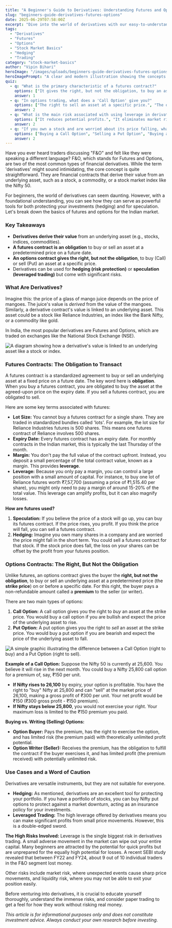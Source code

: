 ```yaml
---
title: "A Beginner's Guide to Derivatives: Understanding Futures and Options"
slug: "beginners-guide-derivatives-futures-options"
date: 2025-06-29T07:58:00Z
excerpt: "Dive into the world of derivatives with our easy-to-understand guide on futures and options. Learn what they are, how they work, and how Indian investors can use them for hedging or speculation, while being mindful of the risks."
tags:
  - "Derivatives"
  - "Futures"
  - "Options"
  - "Stock Market Basics"
  - "Hedging"
  - "Trading"
category: "stock-market-basics"
author: "Vipin Bihari"
heroImage: "/images/uploads/beginners-guide-derivatives-futures-options/hero-image.jpg"
heroImagePrompt: "A clear and modern illustration showing the concepts of futures and options, with upward and downward trend lines, and icons representing stocks and Indian Rupees, set against a clean, professional background."
quiz:
  - q: "What is the primary characteristic of a futures contract?"
    options: ["It gives the right, but not the obligation, to buy an asset.", "It is an obligation to buy or sell an asset at a future date at a predetermined price.", "It can only be used for hedging.", "It has no expiry date."]
    answer: 1
  - q: "In options trading, what does a 'Call Option' give you?"
    options: ["The right to sell an asset at a specific price.", "The obligation to buy an asset.", "The right to buy an asset at a specific price.", "The obligation to sell an asset."]
    answer: 2
  - q: "What is the main risk associated with using leverage in derivatives trading?"
    options: ["It reduces potential profits.", "It eliminates market risk.", "It magnifies both potential profits and potential losses.", "It guarantees a profit."]
    answer: 2
  - q: "If you own a stock and are worried about its price falling, what is a common hedging strategy using options?"
    options: ["Buying a Call Option", "Selling a Put Option", "Buying a Put Option", "Selling the stock immediately"]
    answer: 2
---
```


Have you ever heard traders discussing "F&O" and felt like they were speaking a different language? F&O, which stands for Futures and Options, are two of the most common types of financial derivatives. While the term 'derivatives' might sound intimidating, the core concept is quite straightforward. They are financial contracts that derive their value from an underlying asset, such as a stock, a commodity, or a stock market index like the Nifty 50.

For beginners, the world of derivatives can seem daunting. However, with a foundational understanding, you can see how they can serve as powerful tools for both protecting your investments (hedging) and for speculation. Let's break down the basics of futures and options for the Indian market.

### Key Takeaways
*   **Derivatives derive their value** from an underlying asset (e.g., stocks, indices, commodities).
*   **A futures contract is an obligation** to buy or sell an asset at a predetermined price on a future date.
*   **An options contract gives the right, but not the obligation**, to buy (Call) or sell (Put) an asset at a specific price.
*   Derivatives can be used for **hedging (risk protection)** or **speculation (leveraged trading)** but come with significant risks.

### What Are Derivatives?

Imagine this: the price of a glass of mango juice depends on the price of mangoes. The juice's value is *derived* from the value of the mangoes. Similarly, a derivative contract's value is linked to an underlying asset. This asset could be a stock like Reliance Industries, an index like the Bank Nifty, or a commodity like gold.

In India, the most popular derivatives are Futures and Options, which are traded on exchanges like the National Stock Exchange (NSE).

![A diagram showing how a derivative's value is linked to an underlying asset like a stock or index.](/images/uploads/beginners-guide-derivatives-futures-options/what-are-derivatives.png)

### Futures Contracts: The Obligation to Transact

A futures contract is a standardized agreement to buy or sell an underlying asset at a fixed price on a future date. The key word here is **obligation**. When you buy a futures contract, you are obligated to buy the asset at the agreed-upon price on the expiry date. If you sell a futures contract, you are obligated to sell.

Here are some key terms associated with futures:

*   **Lot Size:** You cannot buy a futures contract for a single share. They are traded in standardized bundles called 'lots'. For example, the lot size for Reliance Industries futures is 500 shares. This means one futures contract of Reliance involves 500 shares.
*   **Expiry Date:** Every futures contract has an expiry date. For monthly contracts in the Indian market, this is typically the last Thursday of the month.
*   **Margin:** You don't pay the full value of the contract upfront. Instead, you deposit a small percentage of the total contract value, known as a margin. This provides **leverage**.
*   **Leverage:** Because you only pay a margin, you can control a large position with a small amount of capital. For instance, to buy one lot of Reliance futures worth ₹7,57,700 (assuming a price of ₹1,515.40 per share), you might only need to pay a margin of around 15-20% of the total value. This leverage can amplify profits, but it can also magnify losses.

**How are futures used?**
1.  **Speculation:** If you believe the price of a stock will go up, you can buy its futures contract. If the price rises, you profit. If you think the price will fall, you can sell a futures contract.
2.  **Hedging:** Imagine you own many shares in a company and are worried the price might fall in the short term. You could sell a futures contract for that stock. If the stock price does fall, the loss on your shares can be offset by the profit from your futures position.

### Options Contracts: The Right, But Not the Obligation

Unlike futures, an options contract gives the buyer the **right, but not the obligation**, to buy or sell an underlying asset at a predetermined price (the **strike price**) on or before a specific date. For this right, the buyer pays a non-refundable amount called a **premium** to the seller (or writer).

There are two main types of options:

1.  **Call Option:** A call option gives you the right to *buy* an asset at the strike price. You would buy a call option if you are bullish and expect the price of the underlying asset to rise.
2.  **Put Option:** A put option gives you the right to *sell* an asset at the strike price. You would buy a put option if you are bearish and expect the price of the underlying asset to fall.

![A simple graphic illustrating the difference between a Call Option (right to buy) and a Put Option (right to sell).](/images/uploads/beginners-guide-derivatives-futures-options/call-vs-put-option.png)

**Example of a Call Option:**
Suppose the Nifty 50 is currently at 25,600. You believe it will rise in the next month. You could buy a Nifty 25,800 call option for a premium of, say, ₹150 per unit.
*   **If Nifty rises to 26,100** by expiry, your option is profitable. You have the right to "buy" Nifty at 25,800 and can "sell" at the market price of 26,100, making a gross profit of ₹300 per unit. Your net profit would be ₹150 (₹300 gross profit - ₹150 premium).
*   **If Nifty stays below 25,800**, you would not exercise your right. Your maximum loss is limited to the ₹150 premium you paid.

**Buying vs. Writing (Selling) Options:**
*   **Option Buyer:** Pays the premium, has the right to exercise the option, and has limited risk (the premium paid) with theoretically unlimited profit potential.
*   **Option Writer (Seller):** Receives the premium, has the obligation to fulfill the contract if the buyer exercises it, and has limited profit (the premium received) with potentially unlimited risk.

### Use Cases and a Word of Caution

Derivatives are versatile instruments, but they are not suitable for everyone.

*   **Hedging:** As mentioned, derivatives are an excellent tool for protecting your portfolio. If you have a portfolio of stocks, you can buy Nifty put options to protect against a market downturn, acting as an insurance policy for your investments.
*   **Leveraged Trading:** The high leverage offered by derivatives means you can make significant profits from small price movements. However, this is a double-edged sword.

**The High Risks Involved:**
Leverage is the single biggest risk in derivatives trading. A small adverse movement in the market can wipe out your entire capital. Many beginners are attracted by the potential for quick profits but are unprepared for the equally high potential for losses. A recent SEBI study revealed that between FY22 and FY24, about 9 out of 10 individual traders in the F&O segment lost money.

Other risks include market risk, where unexpected events cause sharp price movements, and liquidity risk, where you may not be able to exit your position easily.

Before venturing into derivatives, it is crucial to educate yourself thoroughly, understand the immense risks, and consider paper trading to get a feel for how they work without risking real money.

*This article is for informational purposes only and does not constitute investment advice. Always conduct your own research before investing.*